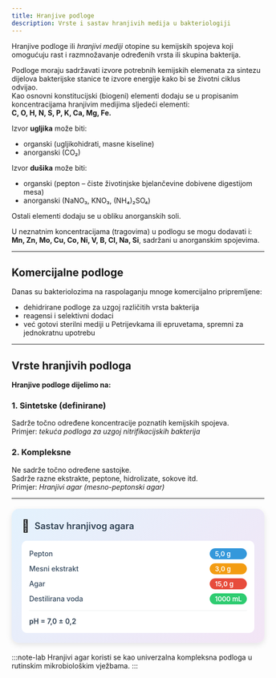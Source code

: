 ```yaml
---
title: Hranjive podloge
description: Vrste i sastav hranjivih medija u bakteriologiji
---
```


Hranjive podloge ili *hranjivi mediji* otopine su kemijskih spojeva koji omogućuju rast i razmnožavanje određenih vrsta ili skupina bakterija.

Podloge moraju sadržavati izvore potrebnih kemijskih elemenata za sintezu dijelova bakterijske stanice te izvore energije kako bi se životni ciklus odvijao.  
Kao osnovni konstitucijski (biogeni) elementi dodaju se u propisanim koncentracijama hranjivim medijima sljedeći elementi:  
**C, O, H, N, S, P, K, Ca, Mg, Fe.**

Izvor **ugljika** može biti:
- organski (ugljikohidrati, masne kiseline)  
- anorganski (CO₂)

Izvor **dušika** može biti:
- organski (pepton – čiste životinjske bjelančevine dobivene digestijom mesa)  
- anorganski (NaNO₃, KNO₃, (NH₄)₂SO₄)

Ostali elementi dodaju se u obliku anorganskih soli.

U neznatnim koncentracijama (tragovima) u podlogu se mogu dodavati i:  
**Mn, Zn, Mo, Cu, Co, Ni, V, B, Cl, Na, Si**, sadržani u anorganskim spojevima.

---

## Komercijalne podloge

Danas su bakteriolozima na raspolaganju mnoge komercijalno pripremljene:

- dehidrirane podloge za uzgoj različitih vrsta bakterija  
- reagensi i selektivni dodaci  
- već gotovi sterilni mediji u Petrijevkama ili epruvetama, spremni za jednokratnu upotrebu

---

## Vrste hranjivih podloga

**Hranjive podloge dijelimo na:**

### 1. Sintetske (definirane)

Sadrže točno određene koncentracije poznatih kemijskih spojeva.  
Primjer: *tekuća podloga za uzgoj nitrifikacijskih bakterija*

### 2. Kompleksne

Ne sadrže točno određene sastojke.  
Sadrže razne ekstrakte, peptone, hidrolizate, sokove itd.  
Primjer: *Hranjivi agar (mesno-peptonski agar)*

---

<div style="max-width: 520px; background: linear-gradient(135deg, #e3f2fd 0%, #f3e5f5 100%); border-radius: 15px; padding: 20px; box-shadow: 0 4px 12px rgba(0,0,0,0.1); margin: 20px auto;">
  <div style="display: flex; align-items: center; margin-bottom: 15px;">
    <span style="font-size: 24px; margin-right: 10px;">🧫</span>
    <h3 style="margin: 0; color: #2c3e50; font-weight: 600; font-size: 18px;">Sastav hranjivog agara</h3>
  </div>
  <div style="background: white; border-radius: 10px; padding: 15px;">
    <div style="display: grid; grid-template-columns: minmax(0, 1fr) auto; gap: 8px 15px; align-items: center;">
      <span style="font-weight: 500; color: #34495e; font-size: 14px;">Pepton</span>
      <span style="background: #3498db; color: white; padding: 3px 10px; border-radius: 15px; font-size: 13px; font-weight: 600;">5,0 g</span>
      <span style="font-weight: 500; color: #34495e; font-size: 14px;">Mesni ekstrakt</span>
      <span style="background: #f39c12; color: white; padding: 3px 10px; border-radius: 15px; font-size: 13px; font-weight: 600;">3,0 g</span>
      <span style="font-weight: 500; color: #34495e; font-size: 14px;">Agar</span>
      <span style="background: #e74c3c; color: white; padding: 3px 10px; border-radius: 15px; font-size: 13px; font-weight: 600;">15,0 g</span>
      <span style="font-weight: 500; color: #34495e; font-size: 14px;">Destilirana voda</span>
      <span style="background: #2ecc71; color: white; padding: 3px 10px; border-radius: 15px; font-size: 13px; font-weight: 600;">1000 mL</span>
    </div>
    <div style="margin-top: 12px; padding-top: 12px; border-top: 1px solid #ecf0f1;">
      <span style="font-weight: 600; color: #2c3e50; font-size: 14px;">pH = 7,0 ± 0,2</span>
    </div>
  </div>
</div>

:::note-lab
Hranjivi agar koristi se kao univerzalna kompleksna podloga u rutinskim mikrobiološkim vježbama.
:::
